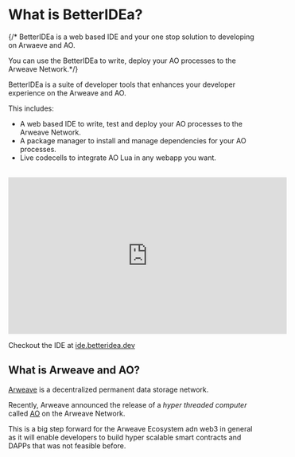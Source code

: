 
# What is BetterIDEa?

{/* BetterIDEa is a web based IDE and your one stop solution to developing on Arwaeve and AO.

You can use the BetterIDEa to write,  deploy your AO processes to the Arweave Network.*/}

BetterIDEa is a suite of developer tools that enhances your developer experience on the Arweave and AO.

This includes:

- A web based IDE to write, test and deploy your AO processes to the Arweave Network.
- A package manager to install and manage dependencies for your AO processes.
- Live codecells to integrate AO Lua in any webapp you want.
<br/>

<iframe className="mx-auto block rounded-md" width="560" height="315" src="https://www.youtube.com/embed/9snJSH9CdUs?si=az4d6mcQAjm3xjzy" title="YouTube video player" frameBorder="0" allow="accelerometer; autoplay; clipboard-write; encrypted-media; gyroscope; picture-in-picture; web-share" referrerPolicy="strict-origin-when-cross-origin" allowFullScreen></iframe>

Checkout the IDE at [ide.betteridea.dev](https://ide.betteridea.dev/)

## What is Arweave and AO?

[Arweave](https://arweave.org) is a decentralized permanent data storage network.

Recently, Arweave announced the release of a *hyper threaded computer* called [AO](https://ao.arweave.dev) on the Arweave Network. 

This is a big step forward for the Arweave Ecosystem adn web3 in general as it will enable developers to build hyper scalable smart contracts and DAPPs that was not feasible before.
